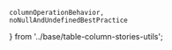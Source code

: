     columnOperationBehavior,
    noNullAndUndefinedBestPractice
} from '../base/table-column-stories-utils';

<Meta of={tableColumnNumberTextStories} />
<Title of={tableColumnNumberTextStories} />

The <Tag name={tableColumnNumberTextTag}/> column is used to display number fields as text in the <Tag name={tableTag}/>. Numbers are formatted in a locale-specific way
based on the value of the `lang` token, which can be set via the [nimble-theme-provider](?path=/docs/tokens-theme-provider--docs).

<p>{columnOperationBehavior}</p>

<Canvas of={tableColumnNumberTextStories.numberTextColumn} />
<Controls of={tableColumnNumberTextStories.numberTextColumn} />

{/* ## Appearances */}

{/* ## Appearance Variants */}

## Usage

### Best Practices

-   <NoNullAndUndefinedBestPractice />
-   If relevant to your data source, make sure to consider the IEEE 754 special cases of `-Inf`, `+Inf`, `-0`, `+0`, and `NaN`. Those values are handled as follows in the table:
    -   `-Inf` will be rendered as `-∞` in the table. It is considered the smallest possible number when sorting.
    -   `+Inf` will be rendered as `∞` in the table. It is considered the largest possible number when sorting.
    -   `-0`, `0`, and `+0` will be rendered as `0` in the table. No distinction is made between those values when grouping.
    -   `NaN` will be rendered as `NaN` in the table. It is sorted between non-defined values of `undefined`/`null` and `-Inf`.

### Angular Usage

#### Number Format Pipe

An Angular pipe is provided for formatting number values into strings outside of the Nimble table. It uses the same formatting rules (and localization) as the number-text table column.

To use it:

-   Import `NumberTextPipe` from `@ni/nimble-angular/pipes`
-   Use the pipe in your templates (pipe name is `numberText`), or instantiate and use directly in your code
-   As input, the pipe optionally takes a configuration object as a parameter. The object may include any of the following properties:
    -   `numberTextFormat` - Either `NumberTextFormat.default` or `NumberTextFormat.decimal`. Defaults to `NumberTextFormat.default`.
    -   `decimalDigits` - When `numberTextFormat` is `NumberTextFormat.decimal`, specifies the number of decimal places to show. If neither `decimalDigits` or `decimalMaximumDigits` are set, a default value of 2 is used. `decimalDigits` and `decimalMaximumDigits` cannot both be set at the same time. The value must be in the range 0 - 20 (inclusive).
    -   `decimalMaximumDigits` - When `numberTextFormat` is `NumberTextFormat.decimal`, specifies the maximum number of decimal places to show. This differs from `decimalDigits` in that trailing zeros are omitted. `decimalDigits` and `decimalMaximumDigits` cannot both be set at the same time. The value must be in the range 0 - 20 (inclusive).
    -   `unitScale` - A `UnitScale` object indicating units to display. Possible values are `byteUnitScale`, `byte1024UnitScale`, `celsiusUnitScale`, `fahrenheitUnitScale`, and `voltUnitScale` which are exported from `@ni/nimble-angular/pipes`.

{/* ## Examples */}

{/* ## Accessibility */}

{/* ## Resources */}
